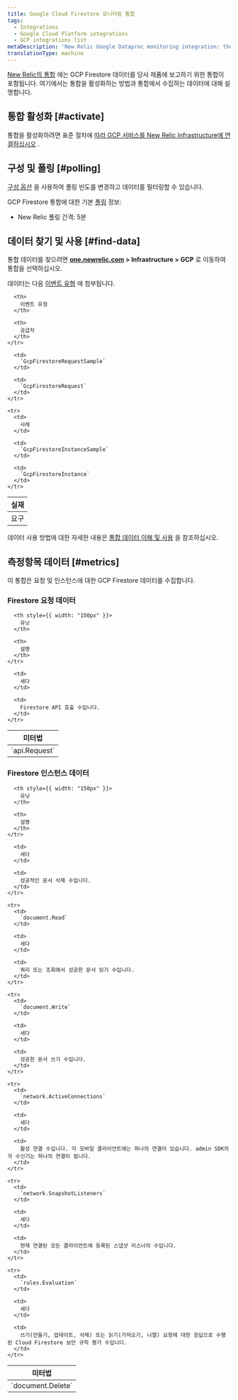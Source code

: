 ```yaml
---
title: Google Cloud Firestore 모니터링 통합
tags:
  - Integrations
  - Google Cloud Platform integrations
  - GCP integrations list
metaDescription: 'New Relic Google Dataproc monitoring integration: the data it reports and how to enable it.'
translationType: machine
---
```


[New Relic의 통합](/docs/infrastructure/integrations-getting-started/getting-started/introduction-infrastructure-integrations) 에는 GCP Firestore 데이터를 당사 제품에 보고하기 위한 통합이 포함됩니다. 여기에서는 통합을 활성화하는 방법과 통합에서 수집하는 데이터에 대해 설명합니다.

## 통합 활성화 [#activate]

통합을 활성화하려면 표준 절차에 [따라 GCP 서비스를 New Relic Infrastructure에 연결하십시오](/docs/connect-google-cloud-platform-services-infrastructure) .

## 구성 및 폴링 [#polling]

[구성 옵션](/docs/integrations/new-relic-integrations/getting-started/configure-polling-frequency-data-collection-cloud-integrations) 을 사용하여 폴링 빈도를 변경하고 데이터를 필터링할 수 있습니다.

GCP Firestore 통합에 대한 기본 [폴링](/docs/integrations/google-cloud-platform-integrations/getting-started/polling-intervals-gcp-integrations) 정보:

* New Relic 폴링 간격: 5분

## 데이터 찾기 및 사용 [#find-data]

통합 데이터를 찾으려면 **[one.newrelic.com](https://one.newrelic.com) > Infrastructure > GCP** 로 이동하여 통합을 선택하십시오.

데이터는 다음 [이벤트 유형](/docs/data-apis/understand-data/new-relic-data-types/#event-data) 에 첨부됩니다.

<table>
  <thead>
    <tr>
      <th>
        실재
      </th>

      <th>
        이벤트 유형
      </th>

      <th>
        공급자
      </th>
    </tr>
  </thead>

  <tbody>
    <tr>
      <td>
        요구
      </td>

      <td>
        `GcpFirestoreRequestSample`
      </td>

      <td>
        `GcpFirestoreRequest`
      </td>
    </tr>

    <tr>
      <td>
        사례
      </td>

      <td>
        `GcpFirestoreInstanceSample`
      </td>

      <td>
        `GcpFirestoreInstance`
      </td>
    </tr>
  </tbody>
</table>

데이터 사용 방법에 대한 자세한 내용은 [통합 데이터 이해 및 사용](/docs/infrastructure/integrations/find-use-infrastructure-integration-data) 을 참조하십시오.

## 측정항목 데이터 [#metrics]

이 통합은 요청 및 인스턴스에 대한 GCP Firestore 데이터를 수집합니다.

### Firestore 요청 데이터

<table>
  <thead>
    <tr>
      <th style={{ width: "275px" }}>
        미터법
      </th>

      <th style={{ width: "150px" }}>
        유닛
      </th>

      <th>
        설명
      </th>
    </tr>
  </thead>

  <tbody>
    <tr>
      <td>
        `api.Request`
      </td>

      <td>
        세다
      </td>

      <td>
        Firestore API 호출 수입니다.
      </td>
    </tr>
  </tbody>
</table>

### Firestore 인스턴스 데이터

<table>
  <thead>
    <tr>
      <th style={{ width: "275px" }}>
        미터법
      </th>

      <th style={{ width: "150px" }}>
        유닛
      </th>

      <th>
        설명
      </th>
    </tr>
  </thead>

  <tbody>
    <tr>
      <td>
        `document.Delete`
      </td>

      <td>
        세다
      </td>

      <td>
        성공적인 문서 삭제 수입니다.
      </td>
    </tr>

    <tr>
      <td>
        `document.Read`
      </td>

      <td>
        세다
      </td>

      <td>
        쿼리 또는 조회에서 성공한 문서 읽기 수입니다.
      </td>
    </tr>

    <tr>
      <td>
        `document.Write`
      </td>

      <td>
        세다
      </td>

      <td>
        성공한 문서 쓰기 수입니다.
      </td>
    </tr>

    <tr>
      <td>
        `network.ActiveConnections`
      </td>

      <td>
        세다
      </td>

      <td>
        활성 연결 수입니다. 각 모바일 클라이언트에는 하나의 연결이 있습니다. admin SDK의 각 수신기는 하나의 연결이 됩니다.
      </td>
    </tr>

    <tr>
      <td>
        `network.SnapshotListeners`
      </td>

      <td>
        세다
      </td>

      <td>
        현재 연결된 모든 클라이언트에 등록된 스냅샷 리스너의 수입니다.
      </td>
    </tr>

    <tr>
      <td>
        `rules.Evaluation`
      </td>

      <td>
        세다
      </td>

      <td>
        쓰기(만들기, 업데이트, 삭제) 또는 읽기(가져오기, 나열) 요청에 대한 응답으로 수행된 Cloud Firestore 보안 규칙 평가 수입니다.
      </td>
    </tr>
  </tbody>
</table>